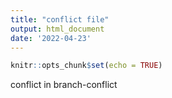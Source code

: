 ```yaml
---
title: "conflict file"
output: html_document
date: '2022-04-23'
---
```


```r
knitr::opts_chunk$set(echo = TRUE)
```

conflict in branch-conflict